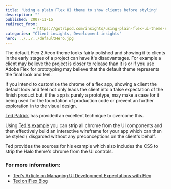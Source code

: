 ```yaml
---
title: 'Using a plain Flex UI theme to show clients before styling'
description: ""
published: 2007-11-15
redirect_from: 
            - https://gotripod.com/insights/using-plain-flex-ui-theme-show-clients-styling/
categories: "Client insights, Development insights"
hero: ../../../defaultHero.jpg
---
```

The default Flex 2 Aeon theme looks fairly polished and showing it to clients in the early stages of a project can have it's disadvantages. For example a client may believe the project is closer to release than it is or if you use Adobe Flex for prototyping may believe that the default theme represents the final look and feel.

If you intend to customise the chrome of a flex app, showing a client the default look and feel not only leads the client into a false expectation of the finish product but, if the app is purely a prototype, may make a case for it being used for the foundation of production code or prevent an further exploration in to the visual design.

[Ted Patrick](http://www.onflex.org/) has provided an excellent technique to overcome this.

Using [Ted's example](http://www.onflex.org/ted/2007/11/managing-ui-development-expectations.php) you can strip all chrome from the UI components and then effectively build an interactive wireframe for your app which can then be styled / disgarded without any preconceptions on the client's behalf.

Ted provides the sources for his example which also includes the CSS to strip the Halo theme's chrome from the UI controls.

### For more information:

- [Ted's Article on Managing UI Development Expectations with Flex](http://www.onflex.org/ted/2007/11/managing-ui-development-expectations.php)
- [Ted on Flex Blog](http://www.onflex.org/)
